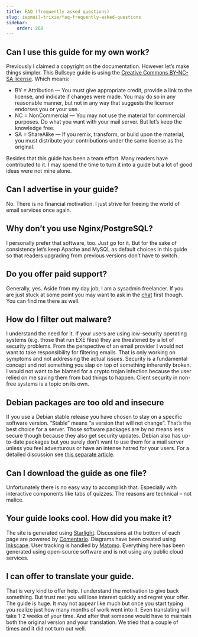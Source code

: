 ```yaml
---
title: FAQ (frequently asked questions)
slug: ispmail-trixie/faq-frequently-asked-questions
sidebar:
    order: 260
---
```


## Can I use this guide for my own work?

Previously I claimed a copyright on the documentation. However let’s make things simpler. This Bullseye guide is using the [Creative Commons BY-NC-SA license](https://creativecommons.org/licenses/by-nc-sa/4.0/). Which means:

- BY = Attribution — You must give appropriate credit, provide a link to the license, and indicate if changes were made. You may do so in any reasonable manner, but not in any way that suggests the licensor endorses you or your use.
- NC = NonCommercial — You may not use the material for commercial purposes. Do what you want with your mail server. But let’s keep the knowledge free.
- SA = ShareAlike — If you remix, transform, or build upon the material, you must distribute your contributions under the same license as the original.

Besides that this guide has been a team effort. Many readers have contributed to it. I may spend the time to turn it into a guide but a lot of good ideas were not mine alone.

## Can I advertise in your guide?

No. There is no financial motivation. I just strive for freeing the world of email services once again.

## Why don’t you use Nginx/PostgreSQL?

I personally prefer that software, too. Just go for it. But for the sake of consistency let’s keep Apache and MySQL as default choices in this guide so that readers upgrading from previous versions don’t have to switch.

## Do you offer paid support?

Generally, yes. Aside from my day job, I am a sysadmin freelancer. If you are just stuck at some point you may want to ask in the [chat](https://riot.im/app/#/room/#ispmail:matrix.org) first though. You can find me there as well.

## How do I filter out malware?

I understand the need for it. If your users are using low-security operating systems (e.g. those that run EXE files) they are threatened by a lot of security problems. From the perspective of an email provider I would not want to take responsibility for filtering emails. That is only working on symptoms and not addressing the actual issues. Security is a fundamental concept and not something you slap on top of something inherently broken. I would not want to be blamed for a crypto trojan infection because the user relied on me saving them from bad things to happen. Client security in non-free systems is a topic on its own.

## Debian packages are too old and insecure

If you use a Debian stable release you have chosen to stay on a specific software version. “Stable” means “a version that will not change”. That’s the best choice for a server. Those software packages are by no means less secure though because they also get security updates. Debian also has up-to-date packages but you surely don’t want to use them for a mail server unless you feel adventurous or have an intense hatred for your users. For a detailed discussion see [this separate article](https://workaround.org/debian-packages-are-so-old/).

## Can I download the guide as one file?

Unfortunately there is no easy way to accomplish that. Especially with interactive components like tabs of quizzes. The reasons are technical – not malice.

## Your guide looks cool. How did you make it?

The site is generated using [Starlight](https://starlight.astro.build/). Discussions at the bottom of each page are powered by [Comentario](https://comentario.app/).
Diagrams have been created using [Inkscape](https://inkscape.org/). User tracking is handled by [Matomo](https://matomo.org/). 
Everything here has been generated using open-source software and is not using any public cloud services.

## I can offer to translate your guide.

That is very kind to offer help. I understand the motivation to give back something. But trust me: you will lose interest quickly and regret your offer.
The guide is huge. It may not appear like much but once you start typing you realize just how many months of work went into it.
Even translating will take 1-2 weeks of your time. And after that someone would have to maintain both the original version and your translation.
We tried that a couple of times and it did not turn out well.
